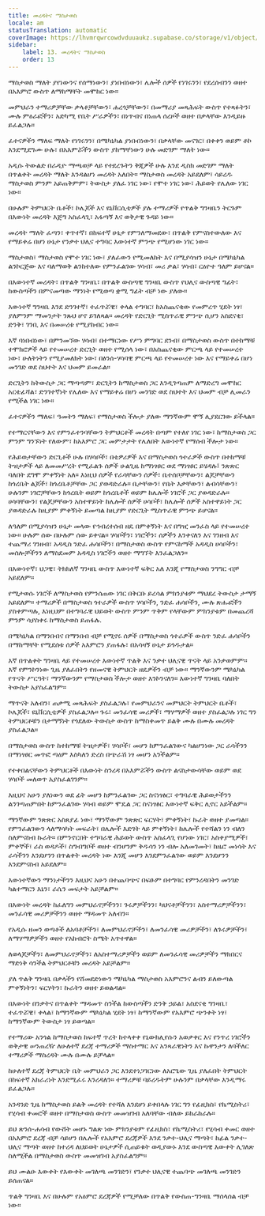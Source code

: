 ```yaml
---
title: መረዳትና ማስታወስ
locale: am
statusTranslation: automatic
coverImage: https://lhvmrqwrcowdvduuaukz.supabase.co/storage/v1/object/public/strapi-uploads/small_cover-educacion-fundamental.webp-2d51a7828a2b1309555be27f7e2a61a0.webp
sidebar:
    label: 13. መረዳትና ማስታወስ
    order: 13
---
```

ማስታወስ ማለት ያየነውንና የሰማነውን፣ ያነበብነውን፣ ሌሎች ሰዎች የነገሩንን፣ የደረሰብንን ወዘተ በአእምሮ ውስጥ ለማከማቸት መሞከር ነው።

መምህራን ተማሪዎቻቸው ቃላቶቻቸውን፣ ሐረጎቻቸውን፣ በመማሪያ መጻሕፍት ውስጥ የተጻፉትን፣ ሙሉ ምዕራፎችን፣ አድካሚ የቤት ሥራዎችን፣ በነጥብና በነጠላ ሰረዞች ወዘተ በቃላቸው እንዲይዙ ይፈልጋሉ።

ፈተናዎችን ማለፍ ማለት የነገሩንን፣ በሜካኒካል ያነበብነውን፣ በቃላቸው መናገር፣ በቀቀን ወይም ቶኮ እንደሚደግሙ ሁሉ፣ በአእምሯችን ውስጥ ያከማቸነውን ሁሉ መድገም ማለት ነው።

አዲሱ ትውልድ በራዲዮ ማጫወቻ ላይ የተደረጉትን ቅጂዎች ሁሉ እንደ ዲስክ መድገም ማለት በጥልቀት መረዳት ማለት እንዳልሆነ መረዳት አለበት። ማስታወስ መረዳት አይደለም፣ ሳይረዱ ማስታወስ ምንም አይጠቅምም፣ ትውስታ ያለፈ ነገር ነው፣ የሞተ ነገር ነው፣ ሕይወት የሌለው ነገር ነው።

በሁሉም ትምህርት ቤቶች፣ ኮሌጆች እና ዩኒቨርሲቲዎች ያሉ ተማሪዎች የጥልቅ ግንዛቤን ትርጉም በእውነት መረዳት እጅግ አስፈላጊ፣ አፋጣኝ እና ወቅታዊ ጉዳይ ነው።

መረዳት ማለት ፈጣን፣ ቀጥተኛ፣ በከፍተኛ ሁኔታ የምንለማመደው፣ በጥልቅ የምናስተውለው እና የማይቀሬ በሆነ ሁኔታ የንቃተ ህሊና ተግባር እውነተኛ ምንጭ የሚሆነው ነገር ነው።

ማስታወስ፣ ማስታወስ የሞተ ነገር ነው፣ ያለፈውን የሚመለከት እና በሚያሳዝን ሁኔታ በሜካኒካል ልንኮርጅው እና ባለማወቅ ልንከተለው የምንፈልገው ሃሳብ፣ መሪ ቃል፣ ሃሳብ፣ ርዕዮተ ዓለም ይሆናል።

በእውነተኛ መረዳት፣ በጥልቅ ግንዛቤ፣ በጥልቅ ውስጣዊ ግንዛቤ ውስጥ የህሊና ውስጣዊ ግፊት፣ ከውስጣችን በምናመጣው ማንነት የሚወጣ ቋሚ ግፊት ብቻ ነው ያለው።

እውነተኛ ግንዛቤ እንደ ድንገተኛ፣ ተፈጥሯዊ፣ ቀላል ተግባር፣ ከአስጨናቂው የመምረጥ ሂደት ነፃ፣ ያለምንም ማመንታት ንጹህ ሆኖ ይገለጻል። መረዳት የድርጊት ሚስጥራዊ ምንጭ ሲሆን አስደናቂ፣ ድንቅ፣ ገንቢ እና በመሠረቱ የሚያከብር ነው።

እኛ ባነበብነው፣ በምንመኘው ሃሳብ፣ በተማርነው የሥነ ምግባር ደንብ፣ በማስታወስ ውስጥ በተከማቹ ተሞክሮዎች ላይ የተመሠረተ ድርጊት ወዘተ የሚሰላ ነው፣ በአስጨናቂው ምርጫ ላይ የተመሠረተ ነው፣ ሁለትነትን የሚያመለክት ነው፣ በፅንሰ-ሃሳባዊ ምርጫ ላይ የተመሠረተ ነው እና የማይቀሬ በሆነ መንገድ ወደ ስህተት እና ህመም ይመራል።

ድርጊትን ከትውስታ ጋር ማጣጣም፣ ድርጊትን ከማስታወስ ጋር እንዲገጣጠም ለማድረግ መሞከር አርቴፊሻል፣ ድንገተኛነት የሌለው እና የማይቀሬ በሆነ መንገድ ወደ ስህተት እና ህመም ብቻ ሊመራን የሚችል ነገር ነው።

ፈተናዎችን ማለፍ፣ ዓመትን ማለፍ፣ የማስታወስ ችሎታ ያለው ማንኛውም ሞኝ ሊያደርገው ይችላል።

የተማርናቸውን እና የምንፈተንባቸውን ትምህርቶች መረዳት በጣም የተለየ ነገር ነው፣ ከማስታወስ ጋር ምንም ግንኙነት የለውም፣ ከአእምሮ ጋር መምታታት የሌለበት እውነተኛ የማሰብ ችሎታ ነው።

የሕይወታቸውን ድርጊቶች ሁሉ በሃሳቦች፣ በቲዎሪዎች እና በማስታወስ ጎተራዎች ውስጥ በተከማቹ ትዝታዎች ላይ ለመመሥረት የሚፈልጉ ሰዎች ሁልጊዜ ከማነፃፀር ወደ ማነፃፀር ይሄዳሉ፤ ንጽጽር ባለበት ደግሞ ምቀኝነት አለ። እነዚህ ሰዎች የራሳቸውን ሰዎች፣ ቤተሰቦቻቸውን፣ ልጆቻቸውን ከጎረቤት ልጆች፣ ከጎረቤቶቻቸው ጋር ያወዳድራሉ። ቤታቸውን፣ የቤት እቃቸውን፣ ልብሳቸውን፣ ሁሉንም ነገሮቻቸውን ከጎረቤት ወይም ከጎረቤቶች ወይም ከሌሎች ነገሮች ጋር ያወዳድራሉ። ሀሳባቸውን፣ የልጆቻቸውን አስተዋይነት ከሌሎች ሰዎች ሀሳቦች፣ ከሌሎች ሰዎች አስተዋይነት ጋር ያወዳድራሉ ከዚያም ምቀኝነት ይመጣል ከዚያም የድርጊት ሚስጥራዊ ምንጭ ይሆናል።

ለዓለም በሚያሳዝን ሁኔታ መላው የኅብረተሰብ ዘዴ በምቀኝነት እና በግዢ መንፈስ ላይ የተመሠረተ ነው። ሁሉም ሰው በሁሉም ሰው ይቀናል። ሃሳቦችን፣ ነገሮችን፣ ሰዎችን እንቀናለን እና ገንዘብ እና ተጨማሪ ገንዘብ፣ አዳዲስ ንድፈ ሐሳቦችን፣ በማስታወስ ውስጥ የምናከማች አዳዲስ ሀሳቦችን፣ መሰሎቻችንን ለማስደመም አዳዲስ ነገሮችን ወዘተ ማግኘት እንፈልጋለን።

በእውነተኛ፣ ህጋዊ፣ ትክክለኛ ግንዛቤ ውስጥ እውነተኛ ፍቅር አለ እንጂ የማስታወስ ንግግር ብቻ አይደለም።

የሚታወሱ ነገሮች ለማስታወስ የምንሰጠው ነገር በቅርቡ ይረሳል ምክንያቱም ማህደረ ትውስታ ታማኝ አይደለም። ተማሪዎች በማስታወስ ጎተራዎች ውስጥ ሃሳቦችን, ንድፈ ሐሳቦችን, ሙሉ ጽሑፎችን ያስቀምጣሉ, እነዚህም በተግባራዊ ህይወት ውስጥ ምንም ጥቅም የላቸውም ምክንያቱም በመጨረሻ ምንም ሳያስቀሩ ከማስታወስ ይጠፋሉ.

በሜካኒካል በማንበብና በማንበብ ብቻ የሚኖሩ ሰዎች በማስታወስ ጎተራዎች ውስጥ ንድፈ ሐሳቦችን በማከማቸት የሚደሰቱ ሰዎች አእምሮን ያጠፋሉ፣ በአሳዛኝ ሁኔታ ይጎዱታል።

እኛ በጥልቀት ግንዛቤ ላይ የተመሠረተ እውነተኛ ጥልቅ እና ንቃተ ህሊናዊ ጥናት ላይ አንቃወምም። እኛ የምንኮንነው ጊዜ ያለፈበትን የዘመናዊ ትምህርት ዘዴዎችን ብቻ ነው። ማንኛውንም ሜካኒካል የጥናት ሥርዓት፣ ማንኛውንም የማስታወስ ችሎታ ወዘተ እንኮንናለን። እውነተኛ ግንዛቤ ባለበት ትውስታ አያስፈልግም።

ማጥናት አለብን፣ ጠቃሚ መጻሕፍት ያስፈልጋሉ፣ የመምህራንና መምህርት ትምህርት ቤቶች፣ ኮሌጆች፣ ዩኒቨርሲቲዎች ያስፈልጋሉ። ጉሩ፣ መንፈሳዊ መሪዎች፣ ማሃማዎች ወዘተ ያስፈልጋሉ ነገር ግን ትምህርቶቹን በታማኝነት የጎደለው ትውስታ ውስጥ ከማስቀመጥ ይልቅ ሙሉ በሙሉ መረዳት ያስፈልጋል።

በማስታወስ ውስጥ ከተከማቹ ትዝታዎች፣ ሃሳቦች፣ መሆን ከምንፈልገውና ካልሆንነው ጋር ራሳችንን በማነፃፀር መጥፎ ጣዕም እስካለን ድረስ በጭራሽ ነፃ መሆን አንችልም።

የተቀበልናቸውን ትምህርቶች በእውነት ስንረዳ በአእምሯችን ውስጥ ልናስታውሳቸው ወይም ወደ ሃሳቦች መለወጥ አያስፈልገንም።

እዚህና አሁን ያለነውን ወደ ፊት መሆን ከምንፈልገው ጋር ስናነፃፅር፣ ተግባራዊ ሕይወታችንን ልንገጣጠምበት ከምንፈልገው ሃሳብ ወይም ሞዴል ጋር ስናነፃፅር እውነተኛ ፍቅር ሊኖር አይችልም።

ማንኛውም ንጽጽር አስጸያፊ ነው፣ ማንኛውም ንጽጽር ፍርሃት፣ ምቀኝነት፣ ኩራት ወዘተ ያመጣል። የምንፈልገውን ላለማሳካት መፍራት፣ በሌሎች እድገት ላይ ምቀኝነት፣ ከሌሎች የተሻልን ነን ብለን ስለምናስብ ኩራት። በምንኖርበት ተግባራዊ ሕይወት ውስጥ አስፈላጊ የሆነው ነገር፣ አስቀያሚዎች፣ ምቀኞች፣ ራስ ወዳዶች፣ ስግብግቦች ወዘተ ብንሆንም ቅዱሳን ነን ብሎ አለመገመት፣ ከዜሮ መነሳት እና ራሳችንን እንደሆንን በጥልቀት መረዳት ነው እንጂ መሆን እንደምንፈልገው ወይም እንደሆንን እንደምናስብ አይደለም።

እውነተኛውን ማንነታችንን እዚህና አሁን በተጨባጭና በፍፁም በተግባር የምንረዳበትን መንገድ ካልተማርን እኔን፣ ራሴን መፍታት አይቻልም።

በእውነት መረዳት ከፈለግን መምህራኖቻችንን፣ ጉሩዎቻችንን፣ ካህናቶቻችንን፣ አስተማሪዎቻችንን፣ መንፈሳዊ መሪዎቻችንን ወዘተ ማዳመጥ አለብን።

የአዲሱ ዘመን ወጣቶች ለአባቶቻችን፣ ለመምህራኖቻችን፣ ለመንፈሳዊ መሪዎቻችን፣ ለጉሩዎቻችን፣ ለማሃማዎቻችን ወዘተ የአክብሮት ስሜት አጥተዋል።

ለወላጆቻችን፣ ለመምህራኖቻችን፣ ለአስተማሪዎቻችን ወይም ለመንፈሳዊ መሪዎቻችን ማክበርና ማድነቅ ሳንችል ትምህርቶቹን መረዳት አይቻልም።

ያለ ጥልቅ ግንዛቤ በቃላችን የሸመደድነውን ሜካኒካል ማስታወስ አእምሮንና ልብን ይለውጣል ምቀኝነትን፣ ፍርሃትን፣ ኩራትን ወዘተ ይወልዳል።

በእውነት በንቃትና በጥልቀት ማዳመጥ ስንችል ከውስጣችን ድንቅ ኃይል፣ አስደናቂ ግንዛቤ፣ ተፈጥሯዊ፣ ቀላል፣ ከማንኛውም ሜካኒካል ሂደት ነፃ፣ ከማንኛውም የአእምሮ ጭንቀት ነፃ፣ ከማንኛውም ትውስታ ነፃ ይወጣል።

የተማሪው አንጎል ከማስታወስ ከፍተኛ ጥረት ከተላቀቀ የኒውክሊየሱን አወቃቀር እና የንጥረ ነገሮችን ወቅታዊ ሠንጠረዥ ለሁለተኛ ደረጃ ተማሪዎች ማስተማር እና አንጻራዊነትን እና ኩዋንታን ለባችለር ተማሪዎች ማስረዳት ሙሉ በሙሉ ይቻላል።

ከሁለተኛ ደረጃ ትምህርት ቤት መምህራን ጋር እንደተነጋገርነው ለአሮጌው ጊዜ ያለፈበት ትምህርት በከፍተኛ አክራሪነት እንደሚፈሩ እንረዳለን። ተማሪዎቹ ባይረዱትም ሁሉንም በቃላቸው እንዲማሩ ይፈልጋሉ።

አንዳንድ ጊዜ ከማስታወስ ይልቅ መረዳት የተሻለ እንደሆነ ይቀበላሉ ነገር ግን የፊዚክስ፣ የኬሚስትሪ፣ የሂሳብ ቀመሮች ወዘተ በማስታወስ ውስጥ መመዝገብ አለባቸው ብለው ይከራከራሉ።

ይህ ጽንሰ-ሐሳብ የውሸት መሆኑ ግልጽ ነው ምክንያቱም የፊዚክስ፣ የኬሚስትሪ፣ የሂሳብ ቀመር ወዘተ በአእምሮ ደረጃ ብቻ ሳይሆን በሌሎች የአእምሮ ደረጃዎች እንደ ንቃተ-ህሊና ማጣት፣ ከፊል ንቃተ-ህሊና ማጣት ወዘተ ከተረዳ ለህይወት ሁኔታዎች ሲጠይቁት ወዲያውኑ እንደ ውስጣዊ እውቀት ሊገለጽ ስለሚችል በማስታወስ ውስጥ መመዝገብ አያስፈልግም።

ይህ ሙልዑ እውቀት የእውቀት መገለጫ መንገድን፣ የንቃተ ህሊናዊ ተጨባጭ መገለጫ መንገድን ይሰጠናል።

ጥልቅ ግንዛቤ እና በሁሉም የአዕምሮ ደረጃዎች የሚቻለው በጥልቅ የውስጠ-ግንዛቤ ማሰላሰል ብቻ ነው።


